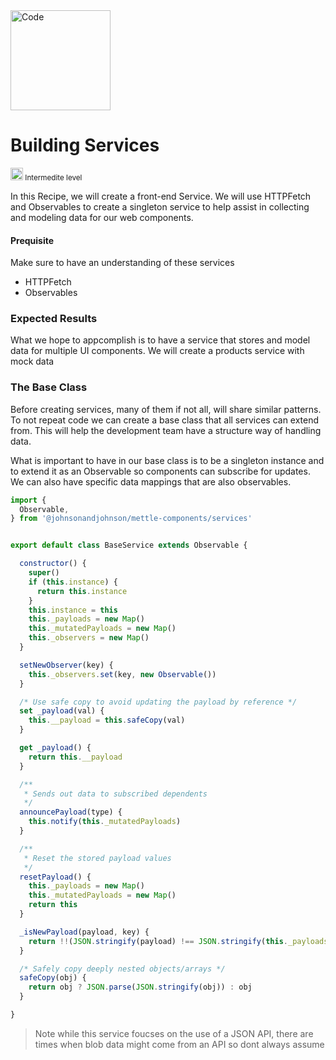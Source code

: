 


<Meta title="Welcome/Recipes/Building Services" />

<div className="recipe">
  <img src={Code} alt="Code" height="160" />
  <div classNamw="flex-col">
    <h1 className="heading">Building Services</h1>
    <small className="flex"> <img src={IntermediteLevel} alt="Intermedite Level" height="20" /> Intermedite level</small>
    <p>In this Recipe, we will create a front-end Service.
      We will use HTTPFetch and Observables to create a singleton service to help assist
      in collecting and modeling data for our web components.
    </p>
  </div>
</div>



#### Prequisite

Make sure to have an understanding of these services
- HTTPFetch
- Observables

### Expected Results

What we hope to appcomplish is to have a service that stores and model data for multiple
UI components. We will create a products service with mock data


### The Base Class

Before creating services, many of them if not all, will share similar patterns.
To not repeat code we can create a base class that all services can extend from.
This will help the development team have a structure way of handling data.

What is important to have in our base class is to be a singleton instance
and to extend it as an Observable so components can subscribe for updates.
We can also have specific data mappings that are also observables.

```js
import {
  Observable,
} from '@johnsonandjohnson/mettle-components/services'


export default class BaseService extends Observable {

  constructor() {
    super()
    if (this.instance) {
      return this.instance
    }
    this.instance = this
    this._payloads = new Map()
    this._mutatedPayloads = new Map()
    this._observers = new Map()
  }

  setNewObserver(key) {
    this._observers.set(key, new Observable())
  }

  /* Use safe copy to avoid updating the payload by reference */
  set _payload(val) {
    this.__payload = this.safeCopy(val)
  }

  get _payload() {
    return this.__payload
  }

  /**
   * Sends out data to subscribed dependents
   */
  announcePayload(type) {
    this.notify(this._mutatedPayloads)
  }

  /**
   * Reset the stored payload values
   */
  resetPayload() {
    this._payloads = new Map()
    this._mutatedPayloads = new Map()
    return this
  }

  _isNewPayload(payload, key) {
    return !!(JSON.stringify(payload) !== JSON.stringify(this._payloads.get(key)))
  }

  /* Safely copy deeply nested objects/arrays */
  safeCopy(obj) {
    return obj ? JSON.parse(JSON.stringify(obj)) : obj
  }

}
```

> Note while this service foucses on the use of a JSON API,
there are times when blob data might come from an API so dont always assume

